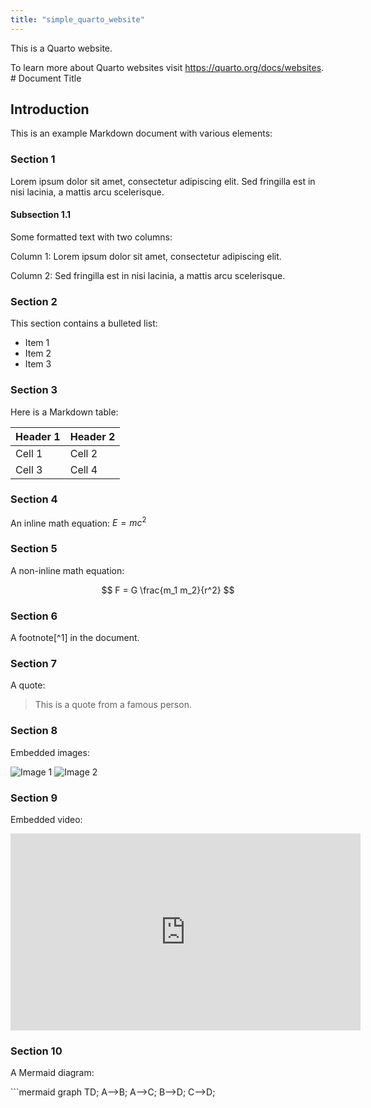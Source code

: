 ```yaml
---
title: "simple_quarto_website"
---
```


This is a Quarto website.

To learn more about Quarto websites visit <https://quarto.org/docs/websites>.
# Document Title

## Introduction

This is an example Markdown document with various elements:

### Section 1

Lorem ipsum dolor sit amet, consectetur adipiscing elit. Sed fringilla est in nisi lacinia, a mattis arcu scelerisque.

#### Subsection 1.1

Some formatted text with two columns:

Column 1:
Lorem ipsum dolor sit amet, consectetur adipiscing elit.

Column 2:
Sed fringilla est in nisi lacinia, a mattis arcu scelerisque.

### Section 2

This section contains a bulleted list:

- Item 1
- Item 2
- Item 3

### Section 3

Here is a Markdown table:

| Header 1 | Header 2 |
|----------|----------|
| Cell 1   | Cell 2   |
| Cell 3   | Cell 4   |

### Section 4

An inline math equation: $E=mc^2$

### Section 5

A non-inline math equation:

$$
F = G \frac{m_1 m_2}{r^2}
$$

### Section 6

A footnote[^1] in the document.

### Section 7

A quote:

> This is a quote from a famous person.

### Section 8

Embedded images:

![Image 1](/images/my_image.jpeg)
![Image 2](/images/photo.png)

### Section 9

Embedded video:

<iframe width="560" height="315" src="https://www.youtube.com/shorts/5_i6sA4jZcs" frameborder="0" allowfullscreen></iframe>

### Section 10

A Mermaid diagram:

```mermaid
graph TD;
  A-->B;
  A-->C;
  B-->D;
  C-->D;
